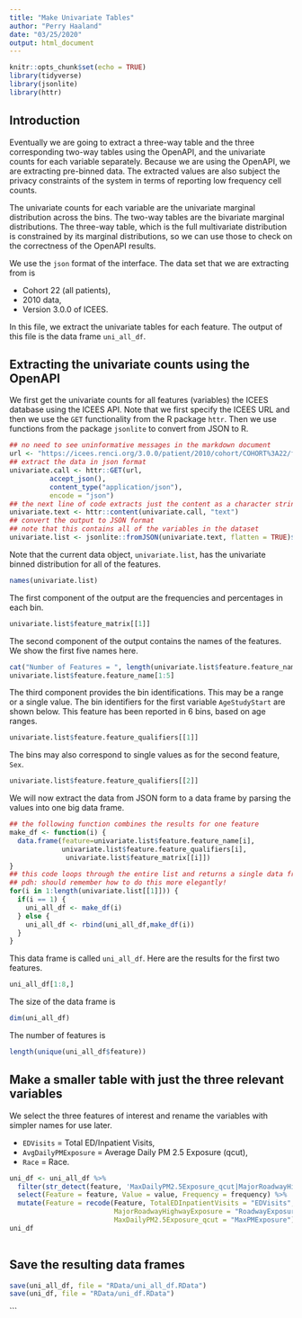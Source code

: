 ```yaml
---
title: "Make Univariate Tables"
author: "Perry Haaland"
date: "03/25/2020"
output: html_document
---
```


```r
knitr::opts_chunk$set(echo = TRUE)
library(tidyverse)
library(jsonlite)
library(httr)
```

## Introduction

Eventually we are going to extract a three-way table and the three corresponding two-way tables using the OpenAPI, and the univariate counts for each variable separately. Because we are using the OpenAPI, we are extracting pre-binned data. The extracted values are also subject the privacy constraints of the system in terms of reporting low frequency cell counts.

The univariate counts for each variable are the univariate marginal distribution across the bins. The two-way tables are the bivariate marginal distributions. The three-way table, which is the full multivariate distribution is constrained by its marginal distributions, so we can use those to check on the correctness of the OpenAPI results.


We use the `json` format of the interface. The data set that we are extracting from is

* Cohort 22 (all patients),
* 2010 data,
* Version 3.0.0 of ICEES.

In this file, we extract the univariate tables for each feature. The output of this file is the data frame `uni_all_df`.

## Extracting the univariate counts using the OpenAPI

We first get the univariate counts for all features (variables) the ICEES database using the ICEES API. Note that we first specify the ICEES URL and then we use the `GET` functionality from the R package `httr`. Then we use functions from the package `jsonlite` to convert from JSON to R.


```r
## no need to see uninformative messages in the markdown document
url <- "https://icees.renci.org/3.0.0/patient/2010/cohort/COHORT%3A22/features"
## extract the data in json format
univariate.call <- httr::GET(url,
          accept_json(),
          content_type("application/json"),
          encode = "json")
## the next line of code extracts just the content as a character string
univariate.text <- httr::content(univariate.call, "text")
## convert the output to JSON format
## note that this contains all of the variables in the dataset
univariate.list <- jsonlite::fromJSON(univariate.text, flatten = TRUE)$`return value`
```

Note that the current data object, `univariate.list`, has the univariate binned distribution for all of the features.

```r
names(univariate.list)
```

The first component of the output are the frequencies and percentages in each bin.

```r
univariate.list$feature_matrix[[1]]
```

The second component of the output contains the names of the features. We show the first five names here.

```r
cat("Number of Features = ", length(univariate.list$feature.feature_name),"\n")
univariate.list$feature.feature_name[1:5]
```

The third component provides the bin identifications. This may be a range or a single value. The bin identifiers for the first variable `AgeStudyStart` are shown below. This feature has been reported in 6 bins, based on age ranges.

```r
univariate.list$feature.feature_qualifiers[[1]]
```

The bins may also correspond to single values as for the second feature, `Sex`.


```r
univariate.list$feature.feature_qualifiers[[2]]
```


We will now extract the data from JSON form to a data frame by parsing the values into one big data frame. 


```r
## the following function combines the results for one feature
make_df <- function(i) {
  data.frame(feature=univariate.list$feature.feature_name[i],
             univariate.list$feature.feature_qualifiers[i],
              univariate.list$feature_matrix[[i]])
}
## this code loops through the entire list and returns a single data frame
## pdh: should remember how to do this more elegantly!
for(i in 1:length(univariate.list[[1]])) {
  if(i == 1) {
    uni_all_df <- make_df(i)
  } else {
    uni_all_df <- rbind(uni_all_df,make_df(i))
  }
}
```

This data frame is called `uni_all_df`. Here are the results for the first two features.

```r
uni_all_df[1:8,]
```

The size of the data frame is 

```r
dim(uni_all_df)
```

The number of features is

```r
length(unique(uni_all_df$feature))
```

## Make a smaller table with just the three relevant variables

We select the three features of interest and rename the variables with simpler names for use later.

* `EDVisits` = Total ED/Inpatient Visits, 
* `AvgDailyPMExposure` = Average Daily PM 2.5 Exposure (qcut), 
* `Race` = Race.

```r
uni_df <- uni_all_df %>% 
  filter(str_detect(feature, 'MaxDailyPM2.5Exposure_qcut|MajorRoadwayHighwayExposure|TotalEDInpatientVisits')) %>%
  select(Feature = feature, Value = value, Frequency = frequency) %>%
  mutate(Feature = recode(Feature, TotalEDInpatientVisits = "EDVisits",
                          MajorRoadwayHighwayExposure = "RoadwayExposure",
                          MaxDailyPM2.5Exposure_qcut = "MaxPMExposure"))
uni_df
  
```



## Save the resulting data frames

```r
save(uni_all_df, file = "RData/uni_all_df.RData")
save(uni_df, file = "RData/uni_df.RData")
```


```

